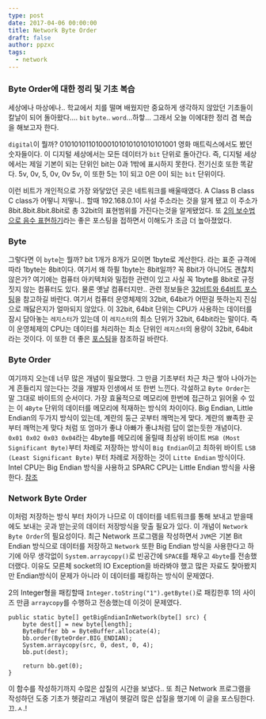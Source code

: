 ```yaml
---
type: post
date: 2017-04-06 00:00:00
title: Network Byte Order
draft: false
author: ppzxc
tags:
  - network
---
```


### Byte Order에 대한 정리 및 기초 복습

세상에나 마상에나.. 학교에서 치를 떨며 배웠지만 중요하게 생각하지 않았던 기초들이 칼날이 되어 돌아왔다.... `bit` `byte`.. `word`...하핳... 그래서 오늘 이에대한 정리 겸 복습을 해보고자 한다.

`digital`이 뭘까? 01010101101000101010101010101001 영화 매트릭스에서도 봤던 숫자들이다. 이 디지털 세상에서는 모든 데이터가 `bit` 단위로 돌아간다. 즉, 디지털 세상에서는 제일 기본이 되는 단위인 bit는 0과 1밖에 표시하지 못한다. 전기신호 또한 똑같다. 5v, 0v, 5, 0v, 0v 5v, 이 또한 5는 1이 되고 0은 0이 되는 `bit` 단위이다.

이런 비트가 개인적으로 가장 와닿았던 곳은 네트워크를 배울때였다. A Class B class C class가 어떻니 저떻니.. 할때 192.168.0.1이 사설 주소라는 것을 알게 됐고 이 주소가 8bit.8bit.8bit.8bit로 총 32bit의 표현범위를 가진다는것을 알게됐었다. 또 [2의 보수법으로 음수 표현하기](https://jungha-cho.github.io/%EC%9D%BC%EB%B0%98/2017/04/03/2%EC%9D%98-%EB%B3%B4%EC%88%98%EB%B2%95%EC%9C%BC%EB%A1%9C-%EC%9D%8C%EC%88%98-%ED%91%9C%ED%98%84%ED%95%98%EA%B8%B0.html)라는 좋은 포스팅을 접하면서 이해도가 조금 더 높아졌었다.

### Byte

그렇다면 이 `byte`는 뭘까? bit 1개가 8개가 모이면 1byte로 계산한다. 라는 표준 규격에 따라 1byte는 8bit이다. 여기서 왜 하필 1byte는 8bit일까? 꼭 8bit가 아니어도 괜찮치 않은가? 여기에는 컴퓨터 아키텍처와 밀접한 관련이 있고 사실 꼭 1byte를 8bit로 규정짓지 않는 컴퓨터도 있다. 물론 옛날 컴퓨터지만.. 관련 정보들은 [32비트와 64비트 포스팅](http://thrillfighter.tistory.com/116)을 참고하길 바란다. 여기서 컴퓨터 운영체제의 32bit, 64bit가 어떤걸 뜻하는지 진심으로 깨닳은지가 얼마되지 않았다. 이 32bit, 64bit 단위는 CPU가 사용하는 데이터를 잠시 담아놓는 `레지스터`가 있는데 이 `레지스터`의 최소 단위가 32bit, 64bit라는 말이다. 즉 이 운영체제의 CPU는 데이터를 처리하는 최소 단위인 `레지스터`의 용량이 32bit, 64bit라는 것이다. 이 또한 더 좋은 [포스팅](http://bboy6604.tistory.com/entry/%ED%8F%AC%EC%9D%B8%ED%84%B0-%EB%B3%80%EC%88%98%EA%B0%80-4byte-%EC%9D%B8-%EC%9D%B4%EC%9C%A0)을 참조하길 바란다.

### Byte Order

여기까지 오는데 너무 많은 개념이 필요했다. 그 만큼 기초부터 차근 차근 쌓아 나아가는게 흔들리지 않는다는 것을 개발자 인생에서 또 한번 느낀다. 각설하고 `Byte Order`는 말 그대로 바이트의 순서이다. 가장 효율적으로 메모리에 한번에 접근하고 읽어올 수 있는 이 `4Byte` 단위의 데이터를 메모리에 적재하는 방식의 차이이다. Big Endian, Little Endian의 두가지 방식이 있는데, 계란의 둥근 곳부터 깨먹는게 맞다. 계란의 뾰족한 곳부터 깨먹는게 맞다 처럼 또 엄마가 좋냐 아빠가 좋냐처럼 답이 없는듯한 개념이다. `0x01 0x02 0x03 0x04`라는 4byte를 메모리에 올릴때 최상위 바이트 `MSB (Most Significant Byte)`부터 차례로 저장하는 방식이 `Big Endian`이고 최하위 바이트 `LSB (Least Significant Byte)` 부터 차례로 저장하는 것이 `Litte Endian` 방식이다. Intel CPU는 Big Endian 방식을 사용하고 SPARC CPU는 Little Endian 방식을 사용한다. [참조](http://genesis8.tistory.com/37)

### Network Byte Order

이처럼 저장하는 방식 부터 차이가 나므로 이 데이터를 네트워크를 통해 보내고 받을때에도 보내는 곳과 받는곳의 데이터 저장방식을 맞출 필요가 있다. 이 개념이 `Network Byte Order`의 필요성이다. 최근 Network 프로그램을 작성하면서 `JVM`은 기본 Bit Endian 방식으로 데이터를 저장하고 `Network` 또한 Big Endian 방식을 사용한다고 하기에 아무 생각없이 `System.arraycopy()`로 빈공간에 `SPACE`를 채우고 `4byte`를 전송했더랬다. 이유도 모른체 socket의 IO Exception을 바라봐야 했고 많은 자료도 찾아봤지만 Endian방식이 문제가 아니라 이 데이터를 패킹하는 방식이 문제였다.

2의 Integer형을 패킹할때 `Integer.toString("1").getByte()`로 패킹한후 1의 사이즈 만큼 `arraycopy`를 수행하고 전송했는데 이것이 문제였다.

```
public static byte[] getBigEndianInNetwork(byte[] src) {
    byte dest[] = new byte[length];
    ByteBuffer bb = ByteBuffer.allocate(4);
    bb.order(ByteOrder.BIG_ENDIAN);
    System.arraycopy(src, 0, dest, 0, 4);
    bb.put(dest);

    return bb.get(0);
}

```

이 함수를 작성하기까지 수많은 삽질의 시간을 보냈다.. 또 최근 Network 프로그램을 작성하던 도중 기초가 헷갈리고 개념이 헷갈려 많은 삽질을 했기에 이 글을 포스팅한다. 끄.ㅅ.!
